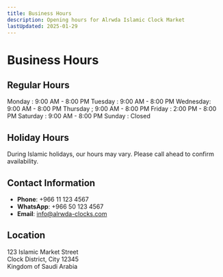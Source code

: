 ```yaml
---
title: Business Hours
description: Opening hours for Alrwda Islamic Clock Market
lastUpdated: 2025-01-29
---
```


# Business Hours

## Regular Hours



 Monday : 9:00 AM - 8:00 PM 
 Tuesday : 9:00 AM - 8:00 PM 
 Wednesday:  9:00 AM - 8:00 PM 
 Thursday ; 9:00 AM - 8:00 PM 
 Friday : 2:00 PM - 8:00 PM 
 Saturday :  9:00 AM - 8:00 PM 
 Sunday : Closed 

## Holiday Hours

During Islamic holidays, our hours may vary. Please call ahead to confirm availability.

## Contact Information

- **Phone**: +966 11 123 4567
- **WhatsApp**: +966 50 123 4567
- **Email**: info@alrwda-clocks.com

## Location

123 Islamic Market Street  
Clock District, City 12345  
Kingdom of Saudi Arabia

